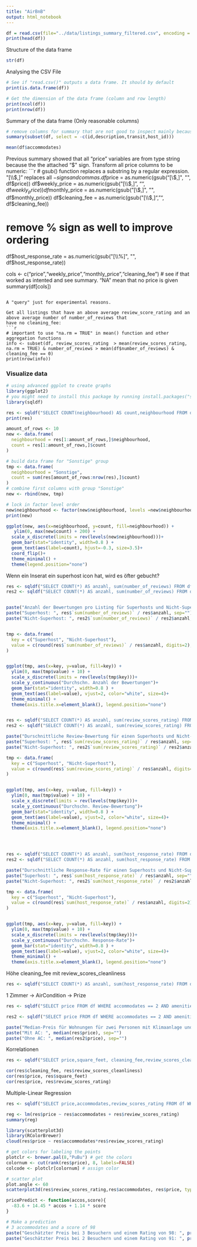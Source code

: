 ```yaml
---
title: "AirBnB"
output: html_notebook
---
```

```r

df = read.csv(file="../data/listings_summary_filtered.csv", encoding = "UTF-8")
print(head(df))
```

Structure of the data frame
```r
str(df)
```


Analysing the CSV File

```r
# See if "read.csv()" outputs a data frame. It should by default
print(is.data.frame(df))

# Get the dimension of the data frame (column and row length)
print(ncol(df))
print(nrow(df))
```


Summary of the data frame (Only reasonable columns)
```r
# remove columns for summary that are not good to inspect mainly because they are strings
summary(subset(df, select = -c(id,description,transit,host_id)))
```
```r
mean(df$accommodates)
```

Previous summary showed that all "price" variables are from type string because the the attached "$" sign.
Transform all price columns to be numeric:
```r
# gsub() function replaces a substring by a regular expression. "[\\$,]" replaces all $-signs and commas. 
df$price = as.numeric(gsub("[\\$,]", "", df$price))
df$weekly_price = as.numeric(gsub("[\\$,]", "", df$weekly_price))
df$monthly_price = as.numeric(gsub("[\\$,]", "", df$monthly_price))
df$cleaning_fee = as.numeric(gsub("[\\$,]", "", df$cleaning_fee))

# remove % sign as well to improve ordering
df$host_response_rate = as.numeric(gsub("[\\%]", "", df$host_response_rate))

cols <- c("price","weekly_price","monthly_price","cleaning_fee")
# see if that worked as intented and see summary. "NA" mean that no price is given
summary(df[cols])
```

A "query" just for experimental reasons.

Get all listings that have an above average review_score_rating and an above average number of number_of_reviews that
have no cleaning_fee:
```r
# important to use "na.rm = TRUE" in mean() function and other aggregation functions
info <- subset(df, review_scores_rating  > mean(review_scores_rating, na.rm = TRUE) & number_of_reviews > mean(df$number_of_reviews) & cleaning_fee == 0)
print(nrow(info))
```



<h3> Visualize data </h3>


```r
# using advanced ggplot to create graphs
library(ggplot2)
# you might need to install this package by running install.packages("sqldf")'
library(sqldf)

res <- sqldf("SELECT COUNT(neighbourhood) AS count,neighbourhood FROM df WHERE neighbourhood != '' GROUP BY neighbourhood ORDER BY count DESC")
print(res)

amount_of_rows <- 10
new <- data.frame(
  neighbourhood = res[1:amount_of_rows,]$neighbourhood,
  count = res[1:amount_of_rows,]$count
)

# build data frame for "Sonstige" group
tmp <- data.frame(
  neighbourhood = "Sonstige",
  count = sum(res[amount_of_rows:nrow(res),]$count)
)
# combine first columns with group "Sonstige"
new <- rbind(new, tmp)

# lock in factor level order
new$neighbourhood <- factor(new$neighbourhood, levels =new$neighbourhood)
print(new)

ggplot(new, aes(x=neighbourhood, y=count, fill=neighbourhood)) +
   ylim(0, max(new$count) + 200) + 
  scale_x_discrete(limits = rev(levels(new$neighbourhood)))+
  geom_bar(stat="identity", width=0.8 ) +
  geom_text(aes(label=count), hjust=-0.3, size=3.5)+
  coord_flip()+
  theme_minimal() + 
  theme(legend.position="none")

```
Wenn ein Inserat ein superhost icon hat, wird es öfter gebucht?

```r
res <- sqldf("SELECT COUNT(*) AS anzahl, sum(number_of_reviews) FROM df WHERE host_is_superhost == 't' AND number_of_reviews != ''")
res2 <- sqldf("SELECT COUNT(*) AS anzahl, sum(number_of_reviews) FROM df WHERE host_is_superhost == 'f'  AND number_of_reviews != ''")


paste("Anzahl der Bewertungen pro Listing für Superhosts und Nicht-Superhosts:")
paste("Superhost: ", res$`sum(number_of_reviews)` / res$anzahl, sep="")
paste("Nicht-Superhost: ", res2$`sum(number_of_reviews)` / res2$anzahl, sep="")


tmp <- data.frame(
  key = c("Superhost", "Nicht-Superhost"),
  value = c(round(res$`sum(number_of_reviews)` / res$anzahl, digits=2), round(res2$`sum(number_of_reviews)` / res2$anzahl,digits=2))
) 


ggplot(tmp, aes(x=key, y=value, fill=key)) +
  ylim(0, max(tmp$value) + 10) + 
  scale_x_discrete(limits = rev(levels(tmp$key)))+
  scale_y_continuous("Durchschn. Anzahl der Bewertungen")+
  geom_bar(stat="identity", width=0.8 ) +
  geom_text(aes(label=value), vjust=2, color="white", size=4)+
  theme_minimal() +
  theme(axis.title.x=element_blank(), legend.position="none")


res <- sqldf("SELECT COUNT(*) AS anzahl, sum(review_scores_rating) FROM df WHERE host_is_superhost == 't' AND review_scores_rating != ''")
res2 <- sqldf("SELECT COUNT(*) AS anzahl, sum(review_scores_rating) FROM df WHERE host_is_superhost == 'f'  AND review_scores_rating != ''")

paste("Durschnittliche Review-Bewertung für einen Superhosts und Nicht-Superhosts:")
paste("Superhost: ", res$`sum(review_scores_rating)` / res$anzahl, sep="")
paste("Nicht-Superhost: ", res2$`sum(review_scores_rating)` / res2$anzahl, sep="")

tmp <- data.frame(
  key = c("Superhost", "Nicht-Superhost"),
  value = c(round(res$`sum(review_scores_rating)` / res$anzahl, digits=2), round(res2$`sum(review_scores_rating)` / res2$anzahl,digits=2))
) 


ggplot(tmp, aes(x=key, y=value, fill=key)) +
  ylim(0, max(tmp$value) + 10) + 
  scale_x_discrete(limits = rev(levels(tmp$key)))+
  scale_y_continuous("Durchschn. Review-Bewertung")+
  geom_bar(stat="identity", width=0.8 ) +
  geom_text(aes(label=value), vjust=2, color="white", size=4)+
  theme_minimal() +
  theme(axis.title.x=element_blank(), legend.position="none")




res <- sqldf("SELECT COUNT(*) AS anzahl, sum(host_response_rate) FROM df WHERE host_is_superhost == 't' AND host_response_rate != ''")
res2 <- sqldf("SELECT COUNT(*) AS anzahl, sum(host_response_rate) FROM df WHERE host_is_superhost == 'f'  AND host_response_rate != ''")

paste("Durschnittliche Response-Rate für einen Superhosts und Nicht-Superhosts:")
paste("Superhost: ", res$`sum(host_response_rate)` / res$anzahl, sep="")
paste("Nicht-Superhost: ", res2$`sum(host_response_rate)` / res2$anzahl, sep="")

tmp <- data.frame(
  key = c("Superhost", "Nicht-Superhost"),
  value = c(round(res$`sum(host_response_rate)` / res$anzahl, digits=2), round(res2$`sum(host_response_rate)` / res2$anzahl,digits=2))
) 


ggplot(tmp, aes(x=key, y=value, fill=key)) +
  ylim(0, max(tmp$value) + 10) + 
  scale_x_discrete(limits = rev(levels(tmp$key)))+
  scale_y_continuous("Durchschn. Response-Rate")+
  geom_bar(stat="identity", width=0.8 ) +
  geom_text(aes(label=value), vjust=2, color="white", size=4)+
  theme_minimal() +
  theme(axis.title.x=element_blank(), legend.position="none")
```

Höhe cleaning_fee mit review_scores_cleanliness
```r
res <- sqldf("SELECT COUNT(*) AS anzahl, sum(host_response_rate) FROM df WHERE host_is_superhost == 't' AND host_response_rate != ''")
```

1 Zimmer -> AirCondition -> Prize
```r
res <- sqldf("SELECT price FROM df WHERE accommodates == 2 AND amenities LIKE '%Air conditioning%' AND price != 6000")

res2 <- sqldf("SELECT price FROM df WHERE accommodates == 2 AND amenities NOT LIKE '%Air conditioning%' AND price != 6000")

paste("Median-Preis für Wohnungen für zwei Personen mit Klimaanlage und ohne:")
paste("Mit AC: ", median(res$price), sep="")
paste("Ohne AC: ", median(res2$price), sep="")

```

Korrelationen
```r
res <- sqldf("SELECT price,square_feet, cleaning_fee,review_scores_cleanliness, review_scores_rating  FROM df WHERE cleaning_fee != '' AND review_scores_cleanliness != '' AND  square_feet !='' AND review_scores_rating != ''")

cor(res$cleaning_fee, res$review_scores_cleanliness)
cor(res$price, res$square_feet)
cor(res$price, res$review_scores_rating)
```


Multiple-Linear Regression
```r
res <- sqldf("SELECT price,accommodates,review_scores_rating FROM df WHERE price < 1000 LIMIT 500")

reg	<- lm(res$price ~ res$accommodates + res$review_scores_rating)
summary(reg)

library(scatterplot3d)
library(RColorBrewer)
cloud(res$price ~ res$accommodates*res$review_scores_rating)

# get colors for labeling the points
plotclr <- brewer.pal(8,"PuBu") # get the colors
colornum <- cut(rank(res$price), 8, labels=FALSE)
colcode <- plotclr[colornum] # assign color

# scatter plot
plot.angle <- 60
scatterplot3d(res$review_scores_rating,res$accommodates, res$price, type="h", angle=plot.angle, color=colcode, pch=20, cex.symbols=2, col.axis="gray", col.grid="gray")

pricePredict <- function(accos,score){
  -83.6 + 14.45 * accos + 1.14 * score
}

# Make a prediction
# 3 accommodates and a score of 98
paste("Geschätzter Preis bei 3 Besuchern und einem Rating von 98: ", pricePredict(3,98),  sep="")
paste("Geschätzter Preis bei 2 Besuchern und einem Rating von 91: ", pricePredict(2,91),  sep="")

```

